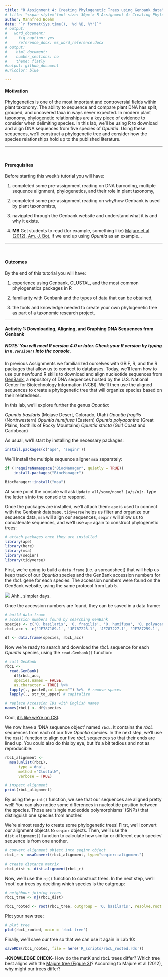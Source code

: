 ```yaml
---
title: "R Assignment 4: Creating Phylogenetic Trees using Genbank data"
# title: "<span style='font-size: 30px'> R Assignment 4: Creating Phylogenetic Trees using Genbank data </style>"
author: Mannfred Boehm
date: "`r format(Sys.time(), '%d %B, %Y')`"
# output:
#   word_document:
#     fig_caption: yes
#     reference_docx: ms_word_reference.docx
# output:
#    html_document:
#    number_sections: no
#    theme: flatly
#output: github_document
#urlcolor: blue

---
```



#### Motivation

Phylogenetics is one of the most important and controversial fields within plant taxonomy. The ability to sequence and compare plant DNA has split, grouped, and uncovered taxa in ways never expected. In modern plant taxonomy, phylogenetic relationships are a key piece of evidence to consider when delimiting species. In this lab, we'll be using R to download and align DNA sequences from five species of _Opuntia_. Using these sequences, we'll construct a phylogenetic tree and consider how the species relationships hold up to the published literature. 


---

&nbsp;
&nbsp;


#### Prerequisites 

Before starting this week's tutorial you will have: <br>

1. completed some pre-assignment reading on DNA barcoding, multiple sequence alignment, phylogenetics, and their role in plant taxonomy, <br>

2. completed some pre-assignment reading on why/how Genbank is used by plant taxonomists, <br>

3. navigated through the Genbank website and understand what it is and why it exists. 

4. **MB** Get students to read (for example, something like) [Majure et al (2012), Am. J. Bot.](https://bsapubs.onlinelibrary.wiley.com/doi/full/10.3732/ajb.1100375) if we end up using _Opuntia_ as an example...

---

&nbsp;
&nbsp;

#### Outcomes

By the end of this tutorial you will have: 

1. experience using Genbank, CLUSTAL, and the most common phylogenetics packages in R 

2. familiarity with Genbank and the types of data that can be obtained, 

3. the tools and knowledge needed to create your own phylogenetic tree as part of a taxonomic research project, 

---


#### Activity 1: Downloading, Aligning, and Graphing DNA Sequences from Genbank

##### NOTE: You will need R version 4.0 or later. Check your R version by typing in `R.Version()` into the console.

In previous Assignments we familiarized ourselves with GBIF, R, and the R packages that allow us to connect to databases. Today, we'll learn how to use our newfound R skills to download and align nucleotide sequences from [GenBank](https://www.ncbi.nlm.nih.gov/nuccore), a repository of DNA sequences hosted by the U.S. National Center for Biotechnology Information (NCBI). We'll then use the aligned sequences to create a phylogenetic tree that will organize species based on their relatedness.

In this lab, we'll explore further the genus _Opuntia_: 

_Opuntia basilaris_ (Mojave Desert, Colorado, Utah) 
_Opuntia fragilis_  (Northwestern) 
_Opuntia humifusa_  (Eastern) 
_Opuntia polyacantha_ (Great Plains, foothills of Rocky Mountains) 
_Opuntia stricta_ (Gulf Coast and Caribbean)


As usual, we'll start by installing the necessary packages:
```r
install.packages(c('ape', 'seqinr'))
```

We'll install the multiple sequence aligner `msa` separately:
```r
if (!requireNamespace("BiocManager", quietly = TRUE))
    install.packages("BiocManager")

BiocManager::install("msa")
```

At some point the console will ask `Update all/some/none? [a/s/n]:`. Type the letter `n` into the console to respond.

Once the packages are installed, we'll attach them: `ape` is used to connect with the Genbank database,  `tidyverse` helps us filter and organize our sequence data, `msa` will align our sequences, `seqinr` will allow us to concatenate sequences, and we'll use `ape` again to construct phylogenetic trees:

```r
# attach packages once they are installed 
library(ape)      
library(here)   
library(msa)    
library(seqinr) 
library(tidyverse)
```

First, we're going to build a `data.frame` (i.e. a spreadsheet) that will help us keep track of our _Opuntia_ species and the GenBank accession numbers for the _rbcL_ gene for each species. The accession numbers were found on the GenBank website, using the same protocol from Lab 5. 

![](media/lab5_genbank1.png) 
Ahh.. simpler days.



Once the accession numbers are found, they can be saved in a data frame:
```r
# build data frame
# accession numbers found by searching GenBank
species <- c('O. basilaris', 'O. fragilis', 'O. humifusa', 'O. polyacantha', 'O. stricta') 
rbcL_acc <- c('JF787189.1', 'JF787223.1', 'JF787227.1', 'JF787259.1', 'JF787288.1' ) 

df <- data.frame(species, rbcL_acc)
```

<!-- Now we're ready to search and download the matK sequence for each _Opuntia_ species, using the `read.Genbank()` function: -->
<!-- ```{r} -->
<!-- # call GenBank -->
<!-- matK <-  -->
<!--   read.GenBank( -->
<!--     df$matK_acc, -->
<!--     species.names = FALSE, -->
<!--     as.character = TRUE) %>%  -->
<!--   lapply(., paste0,collapse="") %>%  # remove spaces -->
<!--   lapply(., str_to_upper) # capitalize  -->

<!-- # replace Accession IDs with English names -->
<!-- names(matK) <- df$species -->
<!-- ``` -->

<!-- We can inspect the DNA sequence for _O. basilaris_ by running: -->
<!-- ```{r} -->
<!-- head(matK$`O. basilaris`) -->
<!-- ``` -->

Now we're ready to search and download the _rbcL_ sequence for each _Opuntia_ species, using the `read.Genbank()` function: 
```r
# call GenBank
rbcL <- 
  read.GenBank(
    df$rbcL_acc,
    species.names = FALSE,
    as.character = TRUE) %>% 
  lapply(., paste0,collapse="") %>%  # remove spaces
  lapply(., str_to_upper) # capitalize 

# replace Accession IDs with English names
names(rbcL) <- df$species
```

Cool, [it's like we're on CSI](https://pubmed.ncbi.nlm.nih.gov/16100764/).

We now have a 'DNA sequence object' named `rbcL`. It contains the _rbcL_ sequences from each of our five _Opuntia_ species. In the next step, we'll use the `msa()` function to align our five _rbcL_ sequences so that their ends are lined up. You could also do this by eye, but it's a bit tedious and not as reproducible:
```r
rbcL_alignment <- 
  msa(unlist(rbcL),
      type ='dna', 
      method ='ClustalW',
      verbose = TRUE)
```

```r
# inspect alignment
print(rbcL_alignment)
```
<!-- ```{r, results = 'hide', message = FALSE} -->
<!-- # matK alignment -->
<!-- matK_alignment <-  -->
<!--   msa(unlist(matK), -->
<!--       type ='dna',  -->
<!--       method ='ClustalW', -->
<!--       verbose = TRUE) -->
<!-- ``` -->

<!-- # ```{r} -->
<!-- # # inspect alignment -->
<!-- # print(matK_alignment)  -->
<!-- # ``` -->

By using the `print()` function, we see that our sequences are aligned pretty well! You can also notice some differences in nucleotide position between the species. Those are 'single nucleotide polymorphisms' (SNPs) that distinguish one species from another.

We're almost ready to create some phylogenetic trees! First, we'll convert our alignment objects to `seqinr` objects. Then, we'll use the `dist.alignment()` function to calculate how similar or different each species' sequence is from one another. 

```r
# convert alignment object into seqinr object 
rbcL_r <- msaConvert(rbcL_alignment, type="seqinr::alignment") 
  
# create distance matrix
rbcL_dist <- dist.alignment(rbcL_r)
```

Now, we'll use the `nj()` function to construct trees. In the next step, we'll 'root' our trees by deciding which species is the outgroup:

```r
# neighbour joining trees
rbcL_tree <- nj(rbcL_dist)

rbcL_rooted <- root(rbcL_tree, outgroup = 'O. basilaris', resolve.root = T)
```

Plot your new tree:
```r
# plot tree
plot(rbcL_rooted, main = 'rbcL tree')
```

Finally, we'll save our tree so that we can use it again in Lab 10:

```r
saveRDS(rbcL_rooted, file = here('R_scripts/rbcL_rooted.rds'))
```

**-KNOWLEDGE CHECK-** How do the matK and rbcL trees differ? Which tree best aligns with the [Majure tree (Figure 3)](https://bsapubs.onlinelibrary.wiley.com/doi/full/10.3732/ajb.1100375)? According to Majure et al (2012), why might our trees differ? 




<!-- For consensus trees: -->

<!-- Recall that matK and rbcL are two separate segments of the chloroplast genome. By sticking them together, we'll create a super-sequence that contains more information than either of the sequences alone. The more sequence information, the better, because it gives us a bigger sample of the entire genome. Concatenation is done by the `seqinr` package, so we'll need to convert our alignment objects into `seqinr` objects: -->

<!-- ```{r, results = 'hide'} -->
<!-- # convert alignment object into seqinr object -->
<!-- matK_r <- msaConvert(matK_alignment, type="seqinr::alignment") -->
<!-- rbcL_r <- msaConvert(rbcL_alignment, type="seqinr::alignment") -->

<!-- # concatenate (merge) sequences -->
<!-- conseq <- mapply(paste0, matK_r$seq, rbcL_r$seq) -->
<!-- names(conseq) <- df$species -->

<!-- # re-align -->
<!-- con_alignment <- -->
<!--   msa(unlist(conseq), -->
<!--       type ='dna', -->
<!--       method ='ClustalW', -->
<!--       verbose = TRUE) -->
<!-- ``` -->

<!-- ```{r} -->
<!-- # inspect -->
<!-- print(con_alignment) -->

<!-- # convert alignment object into seqinr object -->
<!-- con_r <- msaConvert(con_alignment, type="seqinr::alignment") -->

<!-- ``` -->


